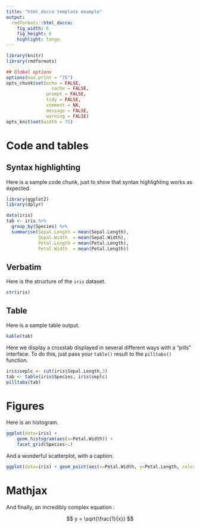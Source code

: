 ```yaml
---
title: "html_docco template example"
output:
  rmdformats::html_docco:
    fig_width: 6
    fig_height: 6
    highlight: tango
---
```



```r
library(knitr)
library(rmdformats)

## Global options
options(max.print = "75")
opts_chunk$set(echo = FALSE,
	             cache = FALSE,
               prompt = FALSE,
               tidy = FALSE,
               comment = NA,
               message = FALSE,
               warning = FALSE)
opts_knit$set(width = 75)
```

# Code and tables

## Syntax highlighting

Here is a sample code chunk, just to show that syntax highlighting works as expected.

```r
library(ggplot2)
library(dplyr)

data(iris)
tab <- iris %>%
  group_by(Species) %>%
  summarise(Sepal.Length = mean(Sepal.Length),
            Sepal.Width  = mean(Sepal.Width),
            Petal.Length = mean(Petal.Length),
            Petal.Width  = mean(Petal.Length))
```


## Verbatim

Here is the structure of the `iris` dataset.

```r
str(iris)
```

## Table

Here is a sample table output.

```r

kable(tab)

```

Here we display a crosstab displayed in several different ways with a "pills"
interface. To do this, just pass your `table()` result to the `pilltabs()`
function.

```r

iris$seplc <- cut(iris$Sepal.Length,3)
tab <- table(iris$Species, iris$seplc)
pilltabs(tab)

```


# Figures

Here is an histogram.

```r
ggplot(data=iris) +
    geom_histogram(aes(x=Petal.Width)) +
    facet_grid(Species~.)

```

And a wonderful scatterplot, with a caption.

```r
ggplot(data=iris) + geom_point(aes(x=Petal.Width, y=Petal.Length, color=Species))
```

# Mathjax

And finally, an incredibly complex equation :

$$ y = \sqrt{\frac{1}{x}} $$
